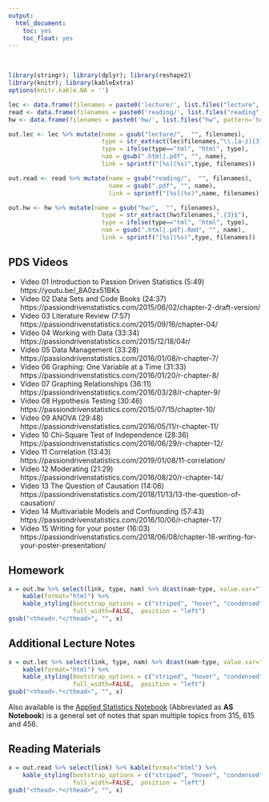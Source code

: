 ```yaml
---
output:
  html_document:
    toc: yes
    toc_float: yes
---
```


<br>

```r
library(stringr); library(dplyr); library(reshape2)
library(knitr); library(kableExtra)
options(knitr.kable.NA = '')

lec <- data.frame(filenames = paste0('lecture/', list.files("lecture", pattern='*.pdf|*.html')))
read <- data.frame(filenames = paste0('reading/', list.files("reading", pattern='*.pdf|*.html')))
hw <- data.frame(filenames = paste0('hw/', list.files("hw", pattern='template|*.pdf|*.html')))

out.lec <- lec %>% mutate(name = gsub("lecture/",  "", filenames), 
                          type = str_extract(lec$filenames,"\\.[a-z]{3}"),
                          type = ifelse(type=="tml", "html", type),
                          nam = gsub(".html|.pdf", "", name), 
                          link = sprintf("[%s](%s)",type, filenames))

out.read <- read %>% mutate(name = gsub("reading/",  "", filenames), 
                            name = gsub(".pdf", "", name),
                            link = sprintf("[%s](%s)",name, filenames))

out.hw <- hw %>% mutate(name = gsub("hw/",  "", filenames), 
                          type = str_extract(hw$filenames,".{3}$"),
                          type = ifelse(type=="tml", "html", type),
                          nam = gsub(".html|.pdf|.Rmd", "", name), 
                          link = sprintf("[%s](%s)",type, filenames))
```

## PDS Videos

* Video 01 Introduction to Passion Driven Statistics (5:49) https://youtu.be/_8A0zx51BKs
* Video 02 Data Sets and Code Books (24:37) https://passiondrivenstatistics.com/2015/06/02/chapter-2-draft-version/
* Video 03 Literature Review (7:57) https://passiondrivenstatistics.com/2015/09/16/chapter-04/
* Video 04 Working with Data (33:34) https://passiondrivenstatistics.com/2015/12/18/04r/
* Video 05 Data Management (33:28) https://passiondrivenstatistics.com/2016/01/08/r-chapter-7/
* Video 06 Graphing: One Variable at a Time (31:33) https://passiondrivenstatistics.com/2016/01/20/r-chapter-8/
* Video 07 Graphing Relationships (36:11) https://passiondrivenstatistics.com/2016/03/28/r-chapter-9/
* Video 08 Hypothesis Testing (30:46) https://passiondrivenstatistics.com/2015/07/15/chapter-10/
* Video 09 ANOVA (29:48) https://passiondrivenstatistics.com/2016/05/11/r-chapter-11/
* Video 10 Chi-Square Test of Independence (28:36) https://passiondrivenstatistics.com/2016/06/29/r-chapter-12/
* Video 11 Correlation (13:43) https://passiondrivenstatistics.com/2019/01/08/11-correlation/  
* Video 12 Moderating (21:29) https://passiondrivenstatistics.com/2016/08/20/r-chapter-14/
* Video 13 The Question of Causation (14:06) https://passiondrivenstatistics.com/2018/11/13/13-the-question-of-causation/
* Video 14 Multivariable Models and Confounding (57:43) https://passiondrivenstatistics.com/2016/10/06/r-chapter-17/ 
* Video 15 Writing for your poster (16:03) https://passiondrivenstatistics.com/2018/06/08/chapter-18-writing-for-your-poster-presentation/


## Homework

```r
x = out.hw %>% select(link, type, nam) %>% dcast(nam~type, value.var="link") %>% 
    kable(format="html") %>%
    kable_styling(bootstrap_options = c("striped", "hover", "condensed", "responsive" ,"bordered"), 
                  full_width=FALSE,  position = "left")
gsub("<thead>.*</thead>", "", x)
```


## Additional Lecture Notes
```r
x = out.lec %>% select(link, type, nam) %>% dcast(nam~type, value.var="link") %>% 
    kable(format="html") %>%
    kable_styling(bootstrap_options = c("striped", "hover", "condensed", "responsive", "bordered"), 
                  full_width=FALSE,  position = "left")
gsub("<thead>.*</thead>", "", x)
```

Also available is the [Applied Statistics Notebook](https://norcalbiostat.github.io/AppliedStatistics_notes/index.html) (Abbreviated as **AS Notebook**) is a general set of notes that span multiple topics from 315, 615 and 456.  


## Reading Materials
```r
x = out.read %>% select(link) %>% kable(format="html") %>%
    kable_styling(bootstrap_options = c("striped", "hover", "condensed", "responsive" ,"bordered"), 
                  full_width=FALSE,  position = "left")
gsub("<thead>.*</thead>", "", x)
```


